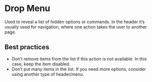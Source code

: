 # Drop Menu

Used to reveal a list of hidden options or commands. In the header it’s usually used for navigation, where one action takes the user to another page.

## Best practices

- Don’t remove items from the list if this action is not available. In this case, keep the item disabled. 
- Don’t put many items in the list. If you need more options, consider using another type of header/menu. 
